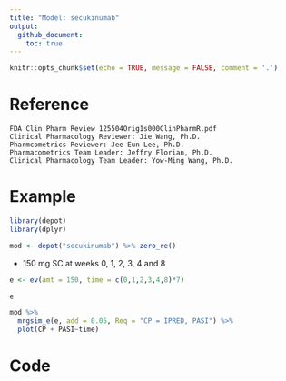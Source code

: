 ```yaml
---
title: "Model: secukinumab"
output: 
  github_document: 
    toc: true
---
```


```r
knitr::opts_chunk$set(echo = TRUE, message = FALSE, comment = '.')
```


# Reference

```{}
FDA Clin Pharm Review 125504Orig1s000ClinPharmR.pdf
Clinical Pharmacology Reviewer: Jie Wang, Ph.D.
Pharmcometrics Reviewer: Jee Eun Lee, Ph.D.
Pharmacometrics Team Leader: Jeffry Florian, Ph.D.
Clinical Pharmacology Team Leader: Yow-Ming Wang, Ph.D.
```

# Example

```r
library(depot)
library(dplyr)
```

```r
mod <- depot("secukinumab") %>% zero_re()
```


- 150 mg SC at weeks 0, 1, 2, 3, 4 and 8

```r
e <- ev(amt = 150, time = c(0,1,2,3,4,8)*7)

e
```

```r
mod %>% 
  mrgsim_e(e, add = 0.05, Req = "CP = IPRED, PASI") %>% 
  plot(CP + PASI~time)
```

# Code
```c

```
